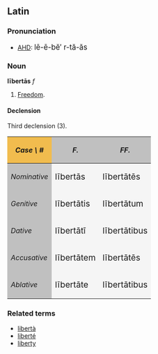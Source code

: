==Latin==
===Pronunciation===
*[[AHD]]: <big> l&#275;-&#275;-b&#277;&prime; r-t&#259;-&#259;s </big>

===Noun===
'''l&#299;bert&#257;s''' ''f''
# [[Freedom]].

====Declension====
Third declension (3).
{| cellpadding="5" border="1"
!style="background:#F1BC4E;"| ''Case \ #''
!style="background:#C0C0C0;"| ''F.''
!style="background:#C0C0C0;"| ''FF.''
|-
!style="background:#C0C0C0;"| ''Nominative''
|style="background:#F5F5F5;"| <big> l&#299;bert&#257;s
|style="background:#F5F5F5;"| <big> l&#299;bert&#257;t&#275;s
|-
!style="background:#C0C0C0;"| ''Genitive''
|style="background:#F5F5F5;"| <big> l&#299;bert&#257;tis
|style="background:#F5F5F5;"| <big> l&#299;bert&#257;tum
|-
!style="background:#C0C0C0;"| ''Dative''
|style="background:#F5F5F5;"| <big> l&#299;bert&#257;t&#299;
|style="background:#F5F5F5;"| <big> l&#299;bert&#257;tibus
|-
!style="background:#C0C0C0;"| ''Accusative''
|style="background:#F5F5F5;"| <big> l&#299;bert&#257;tem
|style="background:#F5F5F5;"| <big> l&#299;bert&#257;t&#275;s
|-
!style="background:#C0C0C0;"| ''Ablative''
|style="background:#F5F5F5;"| <big> l&#299;bert&#257;te
|style="background:#F5F5F5;"| <big> l&#299;bert&#257;tibus
|}

===Related terms===
*[[libertà]]
*[[liberté]]
*[[liberty]]